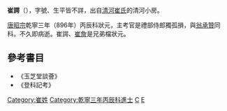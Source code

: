 '''崔諤'''（{{bd|?||?||}}），字號、生平皆不詳，出自[[清河崔氏|清河崔氏]]的清河小房。

[[唐昭宗|唐昭宗]]乾寧三年（896年）丙辰科狀元，主考官是禮部侍郎獨孤損，與[[翁承贊|翁承贊]]同科。不久即病逝。崔諤、[[崔詹|崔詹]]是兄弟檔狀元。


[[Category:崔姓|Category:崔姓]]
[[Category:乾寧三年丙辰科進士|Category:乾寧三年丙辰科進士]]
==參考書目==
* 《玉芝堂談薈》
* 《登科記考》

[[Category:唐朝狀元|C]]
[[Category:清河崔氏|E]]